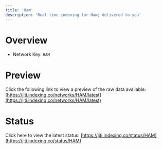 ```yaml
---
title: 'Ham'
description: 'Real time indexing for Ham; delivered to you'
---
```


# Overview
- Network Key: `HAM`

# Preview
Click the following link to view a preview of the raw data available: [https://jiti.indexing.co/networks/HAM/latest](https://jiti.indexing.co/networks/HAM/latest)

# Status
Click here to view the latest status: [https://jiti.indexing.co/status/HAM](https://jiti.indexing.co/status/HAM)
